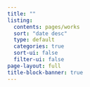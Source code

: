 ```yaml
---
title: ""
listing:
  contents: pages/works
  sort: "date desc"
  type: default
  categories: true
  sort-ui: false
  filter-ui: false
page-layout: full
title-block-banner: true
---
```

